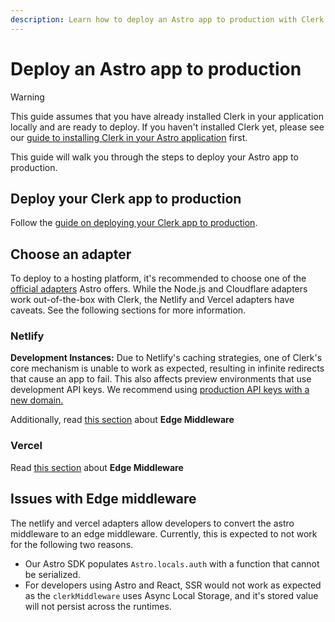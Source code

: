 ```yaml
---
description: Learn how to deploy an Astro app to production with Clerk.
---
```


# Deploy an Astro app to production

> [!WARNING]
> This guide assumes that you have already installed Clerk in your application locally and are ready to deploy. If you haven't installed Clerk yet, please see our [guide to installing Clerk in your Astro application](/docs/quickstarts/astro) first.

This guide will walk you through the steps to deploy your Astro app to production. 

## Deploy your Clerk app to production

Follow the [guide on deploying your Clerk app to production](/docs/deployments/overview).

## Choose an adapter

To deploy to a hosting platform, it's recommended to choose one of the [official adapters](https://docs.astro.build/en/guides/server-side-rendering/#official-adapters) Astro offers. While the Node.js and Cloudflare adapters work out-of-the-box with Clerk, the Netlify and Vercel adapters have caveats. See the following sections for more information.

### Netlify
**Development Instances:** Due to Netlify's caching strategies, one of Clerk's core mechanism is unable to work as expected, resulting in infinite redirects that cause an app to fail. This also affects preview environments that use development API keys. We recommend using [production API keys with a new domain.](/docs/deployments/set-up-preview-environment#acquire-an-additional-root-domain)

Additionally, read [this section](#issues-with-edge-middleware) about **Edge Middleware**

### Vercel

Read [this section](#issues-with-edge-middleware) about **Edge Middleware**

## Issues with Edge middleware
The netlify and vercel adapters allow developers to convert the astro middleware to an edge middleware.
Currently, this is expected to not work for the following two reasons.
- Our Astro SDK populates `Astro.locals.auth` with a function that cannot be serialized.
- For developers using Astro and React, SSR would not work as expected as the `clerkMiddleware` uses Async Local Storage, and it's stored value will not persist across the runtimes.